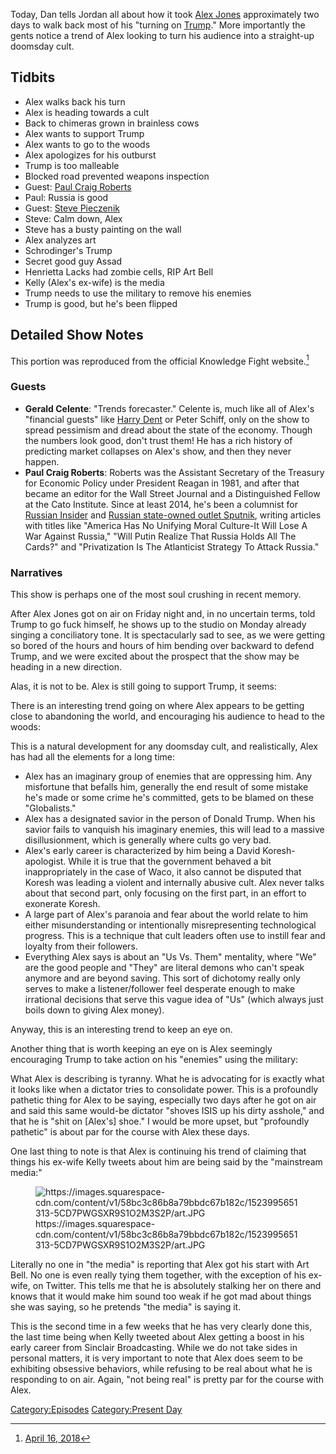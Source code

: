 {{DEFAULTSORT:
    #_EPISODE_0151:April 16, 2018
}}{{Episode
    | title           = April 16, 2018
    | caption         = Listen to this episode on [https://knowledgefight.libsyn.com/knowledge-fight-april-16-2018 Libsyn] [https://open.spotify.com/episode/5gk87UeSW4Y7vLoUCuZyng Spotify], Read the [[Transcript/151: April 16, 2018|Unofficial Transcript]]
    | episodeNumber   = 151
    | length          = 01:22:14
    | airDate         = April 17, 2018
    | coverageDate    = April 16, 2018
    | episodeType     = [[:Category:Present Day|Present Day]]
    | appearance      = [[Paul Craig Roberts]], [[Steve Pieczenik]], [[Bashar al-Assad]], [[Henrietta Lacks]], [[Art Bell]], [[Kelly Jones]]
    | previousEpisode = [[150: Alex Jones Attempts A Face Turn]]
    | nextEpisode     = [[152: April 18, 2018]]
}}

{{Stub}}

Today, Dan tells Jordan all about how it took [[Alex Jones]] approximately two days to walk back most of his "turning on [[Donald Trump|Trump]]." More importantly the gents notice a trend of Alex looking to turn his audience into a straight-up doomsday cult.

==Tidbits==

*Alex walks back his turn
*Alex is heading towards a cult
*Back to chimeras grown in brainless cows
*Alex wants to support Trump
*Alex wants to go to the woods
*Alex apologizes for his outburst
*Trump is too malleable
*Blocked road prevented weapons inspection
*Guest: [[Paul Craig Roberts]]
*Paul: Russia is good
*Guest: [[Steve Pieczenik]]
*Steve: Calm down, Alex
*Steve has a busty painting on the wall
*Alex analyzes art
*Schrodinger's Trump
*Secret good guy Assad
*Henrietta Lacks had zombie cells, RIP Art Bell
*Kelly (Alex's ex-wife) is the media
*Trump needs to use the military to remove his enemies
*Trump is good, but he's been flipped

==Detailed Show Notes==

This portion was reproduced from the official Knowledge Fight website.<ref>[https://knowledgefight.com/the-past/2018/4/16/april-16-2018 April 16, 2018]</ref>

===Guests===

*'''Gerald Celente''': "Trends forecaster." Celente is, much like all of Alex's "financial guests" like [[Harry Dent]] or Peter Schiff, only on the show to spread pessimism and dread about the state of the economy. Though the numbers look good, don't trust them! He has a rich history of predicting market collapses on Alex's show, and then they never happen.
*'''Paul Craig Roberts''': Roberts was the Assistant Secretary of the Treasury for Economic Policy under President Reagan in 1981, and after that became an editor for the Wall Street Journal and a Distinguished Fellow at the Cato Institute. Since at least 2014, he's been a columnist for [https://russia-insider.com/en/paul_craig_roberts Russian Insider] and [https://sputniknews.com/authors/paul_craig_roberts/ Russian state-owned outlet Sputnik], writing articles with titles like "America Has No Unifying Moral Culture-It Will Lose A War Against Russia," "Will Putin Realize That Russia Holds All The Cards?" and "Privatization Is The Atlanticist Strategy To Attack Russia."

===Narratives===

This show is perhaps one of the most soul crushing in recent memory.

After Alex Jones got on air on Friday night and, in no uncertain terms, told Trump to go fuck himself, he shows up to the studio on Monday already singing a conciliatory tone. It is spectacularly sad to see, as we were getting so bored of the hours and hours of him bending over backward to defend Trump, and we were excited about the prospect that the show may be heading in a new direction.

Alas, it is not to be. Alex is still going to support Trump, it seems:

There is an interesting trend going on where Alex appears to be getting close to abandoning the world, and encouraging his audience to head to the woods:

This is a natural development for any doomsday cult, and realistically, Alex has had all the elements for a long time:

*Alex has an imaginary group of enemies that are oppressing him. Any misfortune that befalls him, generally the end result of some mistake he's made or some crime he's committed, gets to be blamed on these "Globalists."
*Alex has a designated savior in the person of Donald Trump. When his savior fails to vanquish his imaginary enemies, this will lead to a massive disillusionment, which is generally where cults go very bad.
*Alex's early career is characterized by him being a David Koresh-apologist. While it is true that the government behaved a bit inappropriately in the case of Waco, it also cannot be disputed that Koresh was leading a violent and internally abusive cult. Alex never talks about that second part, only focusing on the first part, in an effort to exonerate Koresh.
*A large part of Alex's paranoia and fear about the world relate to him either misunderstanding or intentionally misrepresenting technological progress. This is a technique that cult leaders often use to instill fear and loyalty from their followers.
*Everything Alex says is about an "Us Vs. Them" mentality, where "We" are the good people and "They" are literal demons who can't speak anymore and are beyond saving. This sort of dichotomy really only serves to make a listener/follower feel desperate enough to make irrational decisions that serve this vague idea of "Us" (which always just boils down to giving Alex money).

Anyway, this is an interesting trend to keep an eye on.

Another thing that is worth keeping an eye on is Alex seemingly encouraging Trump to take action on his "enemies" using the military:

What Alex is describing is tyranny. What he is advocating for is exactly what it looks like when a dictator tries to consolidate power. This is a profoundly pathetic thing for Alex to be saying, especially two days after he got on air and said this same would-be dictator "shoves ISIS up his dirty asshole," and that he is "shit on [Alex's] shoe." I would be more upset, but "profoundly pathetic" is about par for the course with Alex these days.

One last thing to note is that Alex is continuing his trend of claiming that things his ex-wife Kelly tweets about him are being said by the "mainstream media:"

[[File:https://images.squarespace-cdn.com/content/v1/58bc3c86b8a79bbdc67b182c/1523995651313-5CD7PWGSXR9S1O2M3S2P/art.JPG|thumb|none]]

Literally no one in "the media" is reporting that Alex got his start with Art Bell. No one is even really tying them together, with the exception of his ex-wife, on Twitter. This tells me that he is absolutely stalking her on there and knows that it would make him sound too weak if he got mad about things she was saying, so he pretends "the media" is saying it.

This is the second time in a few weeks that he has very clearly done this, the last time being when Kelly tweeted about Alex getting a boost in his early career from Sinclair Broadcasting. While we do not take sides in personal matters, it is very important to note that Alex does seem to be exhibiting obsessive behaviors, while refusing to be real about what he is responding to on air. Again, "not being real" is pretty par for the course with Alex.

[[Category:Episodes]]
[[Category:Present Day]]
